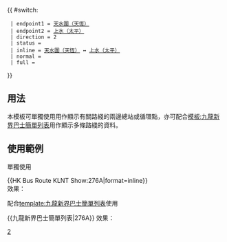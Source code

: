 {{ #switch: {{{format|}}}
  | endpoint1 = [[天恆邨公共運輸交匯處|天水圍（天恆）]]
  | endpoint2 = [[太平巴士總站|上水（太平）]]
  | direction = 2
  | status =
  | inline = [[天恆邨公共運輸交匯處|天水圍（天恆）]] ↔ [[太平巴士總站|上水（太平）]]
  | normal =
  | full =
}}<noinclude>
==用法==
本模板可單獨使用用作顯示有關路綫的兩邊總站或循環點，亦可配合[[模板:九龍新界巴士簡單列表]]用作顯示多條路綫的資料。

==使用範例==
;單獨使用
<nowiki>{{HK Bus Route KLNT Show:276A|format=inline}}</nowiki><br>
效果：{{HK Bus Route KLNT Show:276A|format=inline}}

;配合[[template:九龍新界巴士簡單列表]]使用
<nowiki>{{九龍新界巴士簡單列表|276A}}</nowiki>
效果：{{九龍新界巴士簡單列表|276A}}
[[Category:九龍巴士路線模板|2]]</noinclude>